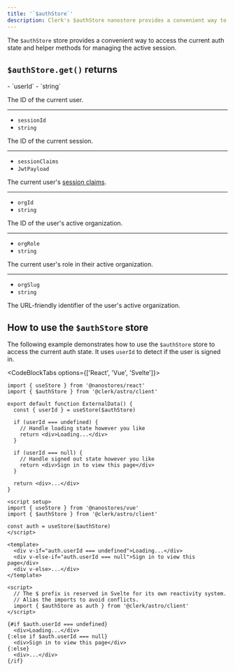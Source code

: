 ```yaml
---
title: '`$authStore`'
description: Clerk's $authStore nanostore provides a convenient way to access the current auth state and helper methods for managing the active session.
---
```


The `$authStore` store provides a convenient way to access the current auth state and helper methods for managing the active session.

## `$authStore.get()` returns

<Properties>
  - `userId`
  - `string`

  The ID of the current user.

  ---

  - `sessionId`
  - `string`

  The ID of the current session.

  ---

  - `sessionClaims`
  - `JwtPayload`

  The current user's [session claims](/docs/backend-requests/resources/session-tokens#default-session-claims).

  ---

  - `orgId`
  - `string`

  The ID of the user's active organization.

  ---

  - `orgRole`
  - `string`

  The current user's role in their active organization.

  ---

  - `orgSlug`
  - `string`

  The URL-friendly identifier of the user's active organization.
</Properties>

## How to use the `$authStore` store

The following example demonstrates how to use the `$authStore` store to access the current auth state. It uses `userId` to detect if the user is signed in.

<CodeBlockTabs options={['React', 'Vue', 'Svelte']}>
  ```tsx {{ filename: 'components/external-data.tsx' }}
  import { useStore } from '@nanostores/react'
  import { $authStore } from '@clerk/astro/client'

  export default function ExternalData() {
    const { userId } = useStore($authStore)

    if (userId === undefined) {
      // Handle loading state however you like
      return <div>Loading...</div>
    }

    if (userId === null) {
      // Handle signed out state however you like
      return <div>Sign in to view this page</div>
    }

    return <div>...</div>
  }
  ```

  ```vue {{ filename: 'components/external-data.vue' }}
  <script setup>
  import { useStore } from '@nanostores/vue'
  import { $authStore } from '@clerk/astro/client'

  const auth = useStore($authStore)
  </script>

  <template>
    <div v-if="auth.userId === undefined">Loading...</div>
    <div v-else-if="auth.userId === null">Sign in to view this page</div>
    <div v-else>...</div>
  </template>
  ```

  ```svelte {{ filename: 'components/external-data.svelte' }}
  <script>
    // The $ prefix is reserved in Svelte for its own reactivity system.
    // Alias the imports to avoid conflicts.
    import { $authStore as auth } from '@clerk/astro/client'
  </script>

  {#if $auth.userId === undefined}
    <div>Loading...</div>
  {:else if $auth.userId === null}
    <div>Sign in to view this page</div>
  {:else}
    <div>...</div>
  {/if}
  ```
</CodeBlockTabs>
